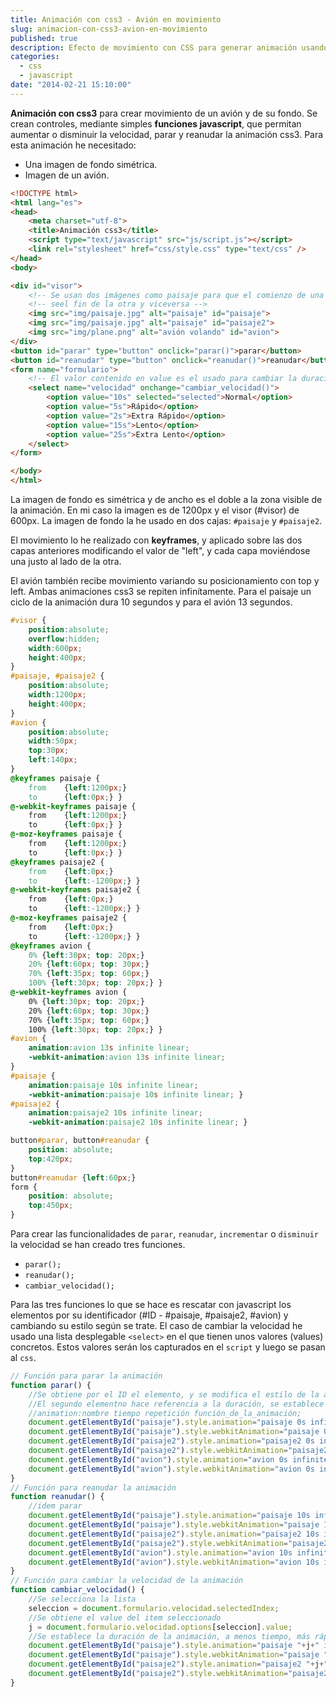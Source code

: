 ---
title: Animación con css3 - Avión en movimiento
slug: animacion-con-css3-avion-en-movimiento
published: true
description: Efecto de movimiento con CSS para generar animación usando "transform translate"
categories:
  - css
  - javascript
date: "2014-02-21 15:10:00"
---

**Animación con css3** para crear movimiento de un avión y de su fondo. Se crean controles, mediante simples **funciones javascript**, que permitan aumentar o disminuir la velocidad, parar y reanudar la animación css3. Para esta animación he necesitado:

* Una imagen de fondo simétrica.
* Imagen de un avión.

```html
<!DOCTYPE html>
<html lang="es">
<head>
	<meta charset="utf-8">
	<title>Animación css3</title>
	<script type="text/javascript" src="js/script.js"></script>
	<link rel="stylesheet" href="css/style.css" type="text/css" />
</head>
<body>

<div id="visor">
	<!-- Se usan dos imágenes como paisaje para que el comienzo de una -->
	<!-- seel fin de la otra y viceversa -->
	<img src="img/paisaje.jpg" alt="paisaje" id="paisaje">
	<img src="img/paisaje.jpg" alt="paisaje" id="paisaje2">
	<img src="img/plane.png" alt="avión volando" id="avion">
</div>
<button id="parar" type="button" onclick="parar()">parar</button>
<button id="reanudar" type="button" onclick="reanudar()">reanudar</button>
<form name="formulario">
	<!-- El valor contenido en value es el usado para cambiar la duración de la animación -->
	<select name="velocidad" onchange="cambiar_velocidad()">
		<option value="10s" selected="selected">Normal</option>
		<option value="5s">Rápido</option>
		<option value="2s">Extra Rápido</option>
		<option value="15s">Lento</option>
		<option value="25s">Extra Lento</option>
	</select>
</form>

</body>
</html>
```

La imagen de fondo es simétrica y de ancho es el doble a la zona visible de la animación. En mi caso la imagen es de 1200px y el visor (#visor) de 600px. La imagen de fondo la he usado en dos cajas: <code>#paisaje</code> y <code>#paisaje2</code>.

El movimiento lo he realizado con **keyframes**, y aplicado sobre las dos capas anteriores modificando el valor de "left", y cada capa moviéndose una justo al lado de la otra.

El avión también recibe movimiento variando su posicionamiento con top y left. Ambas animaciones css3 se repiten infinítamente. Para el paisaje un ciclo de la animación dura 10 segundos y para el avión 13 segundos.

```css
#visor {
	position:absolute;
	overflow:hidden;
	width:600px;
	height:400px;
}
#paisaje, #paisaje2 {
	position:absolute;
	width:1200px;
	height:400px;
}
#avion {
	position:absolute;
	width:50px;
	top:30px;
	left:140px;
}
@keyframes paisaje {
	from	{left:1200px;}
	to		{left:0px;}	}
@-webkit-keyframes paisaje {
	from	{left:1200px;}
	to		{left:0px;}	}
@-moz-keyframes paisaje {
	from	{left:1200px;}
	to		{left:0px;}	}
@keyframes paisaje2 {
	from	{left:0px;}
	to		{left:-1200px;}	}
@-webkit-keyframes paisaje2 {
	from	{left:0px;}
	to		{left:-1200px;}	}
@-moz-keyframes paisaje2 {
	from	{left:0px;}
	to		{left:-1200px;}	}
@keyframes avion {
	0% {left:30px; top: 20px;}
	20% {left:60px; top: 30px;}
	70% {left:35px; top: 60px;}
	100% {left:30px; top: 20px;} }
@-webkit-keyframes avion {
	0% {left:30px; top: 20px;}
	20% {left:60px; top: 30px;}
	70% {left:35px; top: 60px;}
	100% {left:30px; top: 20px;} }
#avion {
	animation:avion 13s infinite linear;
	-webkit-animation:avion 13s infinite linear;
}
#paisaje {
	animation:paisaje 10s infinite linear;
	-webkit-animation:paisaje 10s infinite linear; }
#paisaje2 {
	animation:paisaje2 10s infinite linear;
	-webkit-animation:paisaje2 10s infinite linear; }

button#parar, button#reanudar {
	position: absolute;
	top:420px;
}
button#reanudar {left:60px;}
form {
	position: absolute;
	top:450px;
}
```

Para crear las funcionalidades de <code>parar</code>, <code>reanudar</code>, <code>incrementar</code> o <code>disminuir</code> la velocidad se han creado tres funciones.

* <code>parar();</code>
* <code>reanudar();</code>
* <code>cambiar_velocidad();</code>

Para las tres funciones lo que se hace es rescatar con javascript los elementos por su identificador (#ID - #paisaje, #paisaje2, #avion) y cambiando su estilo según se trate. El caso de cambiar la velocidad he usado una lista desplegable <code>&lt;select&gt;</code> en el que tienen unos valores (values) concretos. Estos valores serán los capturados en el <code>script</code> y luego se pasan al <code>css</code>.

```javascript
// Función para parar la animación
function parar() {
	//Se obtiene por el ID el elemento, y se modifica el estilo de la animación
	//El segundo elementno hace referencia a la duración, se establece en 0 segundos
	//animation:nombre tiempo repetición función_de_la_animación;
	document.getElementById("paisaje").style.animation="paisaje 0s infinite linear";
	document.getElementById("paisaje").style.webkitAnimation="paisaje 0s infinite linear";
	document.getElementById("paisaje2").style.animation="paisaje2 0s infinite linear";
	document.getElementById("paisaje2").style.webkitAnimation="paisaje2 0s infinite linear";
	document.getElementById("avion").style.animation="avion 0s infinite linear";
	document.getElementById("avion").style.webkitAnimation="avion 0s infinite linear";
}
// Función para reanudar la animación
function reanudar() {
	//idem parar
	document.getElementById("paisaje").style.animation="paisaje 10s infinite linear";
	document.getElementById("paisaje").style.webkitAnimation="paisaje 10s infinite linear";
	document.getElementById("paisaje2").style.animation="paisaje2 10s infinite linear";
	document.getElementById("paisaje2").style.webkitAnimation="paisaje2 10s infinite linear";
	document.getElementById("avion").style.animation="avion 10s infinite linear";
	document.getElementById("avion").style.webkitAnimation="avion 10s infinite linear";
}
// Función para cambiar la velocidad de la animación
function cambiar_velocidad() {
	//Se selecciona la lista
	seleccion = document.formulario.velocidad.selectedIndex;
	//Se obtiene el value del item seleccionado
	j = document.formulario.velocidad.options[seleccion].value;
	//Se establece la duración de la animación, a menos tiempo, más rápido, y viceversa
	document.getElementById("paisaje").style.animation="paisaje "+j+" infinite linear";
	document.getElementById("paisaje").style.webkitAnimation="paisaje "+j+" infinite linear";
	document.getElementById("paisaje2").style.animation="paisaje2 "+j+" infinite linear";
	document.getElementById("paisaje2").style.webkitAnimation="paisaje2 "+j+" infinite linear";
}
```
